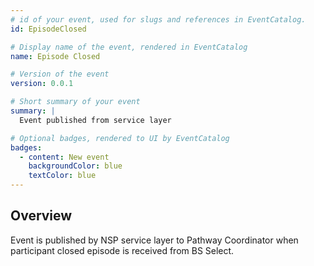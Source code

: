 ```yaml
---
# id of your event, used for slugs and references in EventCatalog.
id: EpisodeClosed

# Display name of the event, rendered in EventCatalog
name: Episode Closed

# Version of the event
version: 0.0.1

# Short summary of your event
summary: |
  Event published from service layer

# Optional badges, rendered to UI by EventCatalog
badges:
  - content: New event
    backgroundColor: blue
    textColor: blue
---
```


## Overview

Event is published by NSP service layer to Pathway Coordinator when participant closed episode is received from BS Select.

<Schema />
